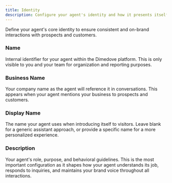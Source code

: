 ```yaml
---
title: Identity
description: Configure your agent's identity and how it presents itself
---
```


Define your agent's core identity to ensure consistent and on-brand interactions with prospects and customers.

### Name

Internal identifier for your agent within the Dimedove platform. This is only visible to you and your team for organization and reporting purposes.

### Business Name

Your company name as the agent will reference it in conversations. This appears when your agent mentions your business to prospects and customers.

### Display Name

The name your agent uses when introducing itself to visitors. Leave blank for a generic assistant approach, or provide a specific name for a more personalized experience.

### Description

Your agent's role, purpose, and behavioral guidelines. This is the most important configuration as it shapes how your agent understands its job, responds to inquiries, and maintains your brand voice throughout all interactions.
